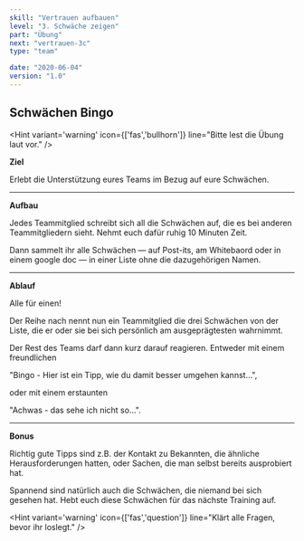 ```yaml
---
skill: "Vertrauen aufbauen"
level: "3. Schwäche zeigen"
part: "Übung"
next: "vertrauen-3c"
type: "team"

date: "2020-06-04"
version: "1.0"
---
```


<Row className="tutsegment"> 
<Col>

## Schwächen Bingo

<Hint variant='warning' icon={['fas','bullhorn']}
line="Bitte lest die Übung laut vor."
/>

**Ziel**

Erlebt die Unterstützung eures Teams im Bezug auf eure Schwächen.

---

**Aufbau**

Jedes Teammitglied schreibt sich all die Schwächen auf, die es bei anderen Teammitgliedern sieht.
Nehmt euch dafür ruhig 10 Minuten Zeit.

Dann sammelt ihr alle Schwächen — auf Post-its, am Whitebaord oder in einem google doc — in einer Liste ohne die dazugehörigen Namen.

---

**Ablauf**

Alle für einen! 

Der Reihe nach nennt nun ein Teammitglied die drei Schwächen von der Liste, 
die er oder sie bei sich persönlich am ausgeprägtesten wahrnimmt.

Der Rest des Teams darf dann kurz darauf reagieren.
Entweder mit einem freundlichen 

"Bingo - Hier ist ein Tipp, wie du damit besser umgehen kannst...",

oder mit einem erstaunten 

"Achwas - das sehe ich nicht so...".

---

**Bonus**

Richtig gute Tipps sind z.B. der Kontakt zu Bekannten, die ähnliche Herausforderungen hatten, 
oder Sachen, die man selbst bereits ausprobiert hat.

Spannend sind natürlich auch die Schwächen, die niemand bei sich gesehen hat.
Hebt euch diese Schwächen für das nächste Training auf.

<Hint variant='warning' icon={['fas','question']}
line="Klärt alle Fragen, bevor ihr loslegt."
/>

</Col>
</Row>